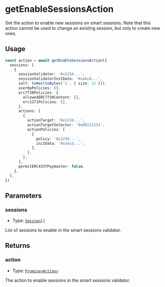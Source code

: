 # getEnableSessionsAction

Get the action to enable new sessions on smart sessions. Note that this action cannot be used to change an existing session, but only to create new ones.

## Usage

```typescript copy
const action = await getEnableSessionsAction({
  sessions: [
    {
      sessionValidator: '0x1234...',
      sessionValidatorInitData: '0xabcd...',
      salt: toHex(toBytes('1', { size: 32 })),
      userOpPolicies: [],
      erc7739Policies: {
        allowedERC7739Content: [],
        erc1271Policies: [],
      },
      actions: [
        {
          actionTarget: '0x1234...',
          actionTargetSelector: '0x00112233',
          actionPolicies: [
            {
              policy: '0x1234...',
              initData: '0xabcd...',
            },
          ],
        },
      ],
      permitERC4337Paymaster: false,
    },
  ],
})
```

## Parameters

### sessions

- Type: [`Session[]`](/module-sdk/glossary/types.mdx#session)

List of sessions to enable in the smart sessions validator.

## Returns

### action

- Type: [`Promise<Action>`](/module-sdk/glossary/types.mdx#action)

The action to enable sessions in the smart sessions validator.
